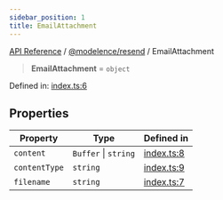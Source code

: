 ```yaml
---
sidebar_position: 1
title: EmailAttachment
---
```


[API Reference](/api-reference/@modelence/resend/type-aliases/../../../index) / [@modelence/resend](/api-reference/@modelence/resend/type-aliases/../index) / EmailAttachment

> **EmailAttachment** = `object`

Defined in: [index.ts:6](https://github.com/modelence/modelence/blob/0e0fb90bc587cbdcb5a646a5ad3721c781344656/packages/resend/src/index.ts#L6)

## Properties

| Property | Type | Defined in |
| ------ | ------ | ------ |
| <a id="content"></a> `content` | `Buffer` \| `string` | [index.ts:8](https://github.com/modelence/modelence/blob/0e0fb90bc587cbdcb5a646a5ad3721c781344656/packages/resend/src/index.ts#L8) |
| <a id="contenttype"></a> `contentType` | `string` | [index.ts:9](https://github.com/modelence/modelence/blob/0e0fb90bc587cbdcb5a646a5ad3721c781344656/packages/resend/src/index.ts#L9) |
| <a id="filename"></a> `filename` | `string` | [index.ts:7](https://github.com/modelence/modelence/blob/0e0fb90bc587cbdcb5a646a5ad3721c781344656/packages/resend/src/index.ts#L7) |
